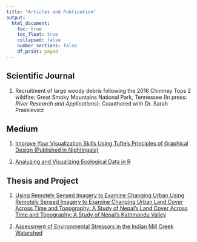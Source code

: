 ```yaml
---
title: "Articles and Publication"
output:
  html_document:
    toc: true
    toc_float: true
    collapsed: false
    number_sections: false
    df_print: paged
---
```



## Scientific Journal


1. Recruitment of large woody debris following the 2016 Chimney Tops 2 wildfire: Great Smoky Mountains National Park, Tennessee (In press: *River Research and Applications*): Coauthored with Dr. Sarah Praskievicz
  
  
  
## Medium

1. [Improve Your Visualization Skills Using Tufte’s Principles of Graphical Design (Published in Nightingale)](https://medium.com/nightingale/improve-your-visualization-skills-using-tuftes-principles-of-graphical-design-3a0f40a53a2c)

2. [Analyzing and Visualizing Ecological Data in R](https://medium.com/swlh/ecology-and-data-science-in-r-4f58b1cd5c3d)
  
  
## Thesis and Project

1. [Using Remotely Sensed Imagery to Examine Changing Urban Using Remotely Sensed Imagery to Examine Changing Urban Land Cover Across Time and Topography: A Study of Nepal’s Land Cover Across Time and Topography: A Study of Nepal’s Kathmandu Valley](https://scholarworks.wmich.edu/cgi/viewcontent.cgi?article=5351&=&context=masters_theses&=&sei-redir=1&referer=https%253A%252F%252Fwww.bing.com%252Fsearch%253Fq%253Drajesh%252Bsigdel%252Bgeography%252Bdepartment%252Bthesis%2526form%253DEDGTCT%2526qs%253DPF%2526cvid%253D4260b7e3f53e47ffbd7d9c840d6f6697%2526refig%253D75dbbf8971ec4844ba22bb6fd6a8e58b%2526cc%253DUS%2526setlang%253Den-US%2526plvar%253D0#search=%22rajesh%20sigdel%20geography%20department%20thesis%22)
  
    
2. [Assessment of Environmental Stressors in the Indian Mill Creek Watershed ](https://www.lgrow.org/news/2017/11/27/assessment-of-environmental-stressors-in-the-indian-mill-creek-watershed)


